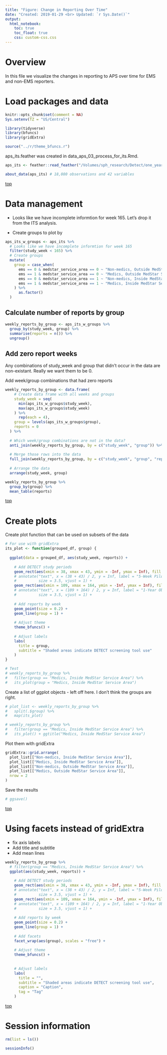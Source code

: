 ```yaml
---
title: "Figure: Change in Reporting Over Time"
date: "Created: 2019-01-29 <br> Updated: `r Sys.Date()`"
output: 
  html_notebook:
    toc: true
    toc_float: true
    css: custom-css.css
---
```


# Overview

In this file we visualize the changes in reporting to APS over time for EMS and non-EMS reporters.


# Load packages and data

```r
knitr::opts_chunk$set(comment = NA)
Sys.setenv(TZ = "US/Central")
```

```r
library(tidyverse)
library(bfuncs)
library(gridExtra)
```

```r
source("../r/theme_bfuncs.r")
```

aps_its.feather was created in data_aps_03_process_for_its.Rmd.

```r
aps_its <- feather::read_feather("/Volumes/sph_research/Detect/one_year_data/aps_its.feather")
```

```r
about_data(aps_its) # 18,080 observations and 42 variables
```

[top](#top)










# Data management

* Looks like we have incomplete informtion for week 165. Let's drop it from the ITS analysis.

* Create groups to plot by

```r
aps_its_w_groups <- aps_its %>% 
  # Looks like we have incomplete informtion for week 165
  filter(study_week < 165) %>% 
  # Create groups
  mutate(
    group = case_when(
      ems == 0 & medstar_service_area == 0 ~ "Non-medics, Outside MedStar Service Area",
      ems == 1 & medstar_service_area == 0 ~ "Medics, Outside MedStar Service Area",
      ems == 0 & medstar_service_area == 1 ~ "Non-medics, Inside MedStar Service Area",
      ems == 1 & medstar_service_area == 1 ~ "Medics, Inside MedStar Service Area"
    ) %>% 
      as.factor()
  )
```


## Calculate number of reports by group

```r
weekly_reports_by_group <- aps_its_w_groups %>%
  group_by(study_week, group) %>% 
  summarise(reports = n()) %>% 
  ungroup()
```


## Add zero report weeks

Any combinations of study_week and group that didn't occur in the data are non-existant. Really we want them to be 0.

Add week/group combinations that had zero reports

```r
weekly_reports_by_group <- data.frame(
    # Create data frame with all weeks and groups
    study_week = seq(
      min(aps_its_w_groups$study_week), 
      max(aps_its_w_groups$study_week)
    ) %>% 
      rep(each = 4),
    group = levels(aps_its_w_groups$group),
    reports = 0
  ) %>% 
  
  # Which week/group combinations are not in the data?
  anti_join(weekly_reports_by_group, by = c("study_week", "group")) %>% 
  
  # Merge those rows into the data
  full_join(weekly_reports_by_group, by = c("study_week", "group", "reports")) %>% 
  
  # Arrange the data
  arrange(study_week, group)
```

```r
weekly_reports_by_group %>% 
  group_by(group) %>% 
  mean_table(reports)
```

[top](#top)










# Create plots

Create plot function that can be used on subsets of the data

```r
# For use with gridExtra
its_plot <- function(grouped_df, group) {
  
  ggplot(data = grouped_df, aes(study_week, reports)) +
    
    # Add DETECT study periods
    geom_rect(aes(xmin = 38, xmax = 43, ymin = -Inf, ymax = Inf), fill = "gray95") +
    # annotate("text", x = (38 + 43) / 2, y = Inf, label = "5-Week Pilot Study",
    #          size = 3.5, vjust = 1) +
    geom_rect(aes(xmin = 109, xmax = 164, ymin = -Inf, ymax = Inf), fill = "gray95") +
    # annotate("text", x = (109 + 164) / 2, y = Inf, label = "1-Year Observational Study",
    #          size = 3.5, vjust = 1) +
    
    # Add reports by week
    geom_point(size = 0.2) +
    geom_line(group = 1) +
  
    # Adjust theme
    theme_bfuncs() +
    
    # Adjust labels
    labs(
      title = group,
      subtitle = "Shaded areas indicate DETECT screening tool use"
    )
}

# Test
# weekly_reports_by_group %>% 
#   filter(group == "Medics, Inside MedStar Service Area") %>% 
#   its_plot(group = "Medics, Inside MedStar Service Area")
```

Create a list of ggplot objects - left off here. I don't think the groups are right.

```r
# plot_list <- weekly_reports_by_group %>% 
#   split(.$group) %>% 
#   map(its_plot)
```

```r
# weekly_reports_by_group %>% 
#   filter(group == "Medics, Inside MedStar Service Area") %>% 
#   its_plot() + ggtitle("Medics, Inside MedStar Service Area")
```


Plot them with gridExtra

```r
gridExtra::grid.arrange(
  plot_list[["Non-medics, Inside MedStar Service Area"]],
  plot_list[["Medics, Inside MedStar Service Area"]],
  plot_list[["Non-medics, Outside MedStar Service Area"]],
  plot_list[["Medics, Outside MedStar Service Area"]],
  nrow = 2
)
```

Save the results

```r
# ggsave()
```

[top](#top)










# Using facets instead of gridExtra

* fix axis labels
* Add title and subtitle
* Add mean lines

```r
weekly_reports_by_group %>% 
  # filter(group == "Medics, Inside MedStar Service Area") %>% 
  ggplot(aes(study_week, reports)) +
    
    # Add DETECT study periods
    geom_rect(aes(xmin = 38, xmax = 43, ymin = -Inf, ymax = Inf), fill = "gray95") +
    # annotate("text", x = (38 + 43) / 2, y = Inf, label = "5-Week Pilot Study",
    #          size = 3.5, vjust = 1) +
    geom_rect(aes(xmin = 109, xmax = 164, ymin = -Inf, ymax = Inf), fill = "gray95") +
    # annotate("text", x = (109 + 164) / 2, y = Inf, label = "1-Year Observational Study",
    #          size = 3.5, vjust = 1) +
    
    # Add reports by week
    geom_point(size = 0.2) +
    geom_line(group = 1) +
  
    # Add facets
    facet_wrap(aes(group), scales = "free") +
  
    # Adjust theme
    theme_bfuncs() +
  
    
    # Adjust labels
    labs(
      title = "", 
      subtitle = "Shaded areas indicate DETECT screening tool use",
      caption = "Caption",
      tag = "Tag"
    )
```

[top](#top)










# Session information

```r
rm(list = ls())
```

```r
sessionInfo()
```